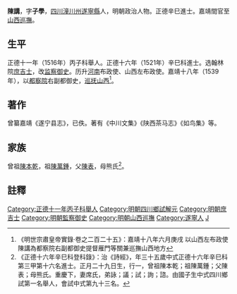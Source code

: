 {{明清人物信息框
| 姓名 = 陳講
| 原名 =
| 圖片名稱= 
| 圖片大小 =
| 圖片說明 = 
| 最高職務 = 巡撫山西都察院右副都御史
| 國家 = 大明 
| 爵位 =
| 籍貫 = [[四川|四川]][[潼川州|潼川州]][[遂寧縣|遂寧縣]]民籍
| 族裔 = 
| 字號 = 字子學
| 諡號 =
| 出生日期 = 成化二十三年（1487年）正月二十九日
| 出生地點 =
| 逝世日期 = 卒年不詳
| 逝世地點 =
| 墓葬 =
| 配偶 = 席氏
| 親屬 = 
| 出身 =
* 正德十一年丙子科四川鄉試第一名舉人
* 正德十六年辛巳科同進士出身
| 經歷 =
| 著作 = 
}}
'''陳講'''{{BD|1487年||？||Chen}}，字'''子學'''，[[四川|四川]][[潼川州|潼川州]][[遂寧縣|遂寧縣]]人，明朝政治人物。正德辛巳進士。嘉靖間官至[[山西巡撫|山西巡撫]]。

==生平==
正德十一年（1516年）丙子科舉人。正德十六年（1521年）辛巳科進士。选翰林院[[庶吉士|庶吉士]]，改[[监察御史|监察御史]]。历升[[河南|河南]]布政使、山西左布政使。嘉靖十八年（1539年），以[[都察院|都察院]]右副都御史，[[山西巡抚|巡抚山西]]<ref>《明世宗肅皇帝實錄·卷之二百二十五》：嘉靖十八年六月庚戌 以山西左布政使陳講為都察院右副都御史提督雁門等關兼巡撫山西地方</ref>。

==著作==
曾纂嘉靖《遂宁县志》，已佚。著有《中川文集》《陕西茶马志》《如鸟集》等。

==家族==
曾祖[[陳本乾|陳本乾]]，祖[[陳萬鍾|陳萬鍾]]，父[[陳表|陳表]]，母熊氏<ref>《正德十六年辛巳科登科錄》：治《詩經》，年三十五歲中式正德十六年辛巳科第三甲第十六名進士。正月二十九日生，行一，曾祖陳本乾；祖陳萬鍾；父陳表；母熊氏。重慶下，妻席氏，弟詠；議；試；詢；諮。由國子生中式四川鄉試第一名舉人，會試中式第九十三名。</ref>。

==註釋==
{{reflist}}
{{明朝人物小作品}}
{{正德十六年辛巳科殿试金榜}}
{{DEFAULTSORT:Chen陳}}
[[Category:正德十一年丙子科舉人|Category:正德十一年丙子科舉人]]
[[Category:明朝四川鄉試解元|Category:明朝四川鄉試解元]]
[[Category:明朝庶吉士|Category:明朝庶吉士]]
[[Category:明朝監察御史|Category:明朝監察御史]]
[[Category:明朝山西巡撫|Category:明朝山西巡撫]]
[[Category:遂寧人|Category:遂寧人]]
[[Category:陈姓|J]]